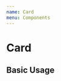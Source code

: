```yaml
---
name: Card
menu: Components
---
```



# Card

## Basic Usage

<Playground>
  <Card tags={["react","testing"]}
    content="Simple and complete react dom testing utilities that encourage good testing practice"
   heading="react-testing-library" />
</Playground>
